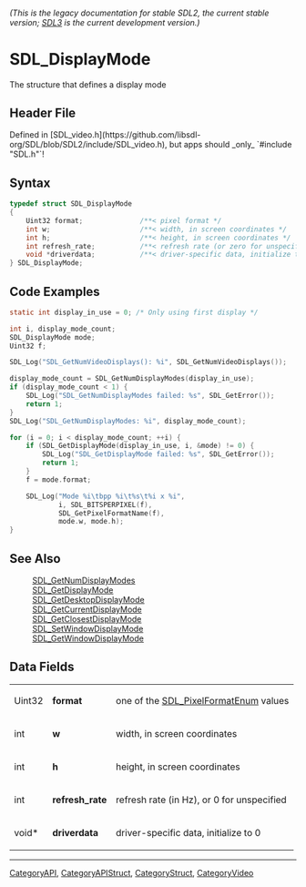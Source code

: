 ====== (This is the legacy documentation for stable SDL2, the current stable version; [https://wiki.libsdl.org/SDL3/ SDL3] is the current development version.) ======
= SDL_DisplayMode =

The structure that defines a display mode

== Header File ==

Defined in [SDL_video.h](https://github.com/libsdl-org/SDL/blob/SDL2/include/SDL_video.h), but apps should _only_ `#include "SDL.h"`!

== Syntax ==

<syntaxhighlight lang='c'>
typedef struct SDL_DisplayMode
{
    Uint32 format;              /**< pixel format */
    int w;                      /**< width, in screen coordinates */
    int h;                      /**< height, in screen coordinates */
    int refresh_rate;           /**< refresh rate (or zero for unspecified) */
    void *driverdata;           /**< driver-specific data, initialize to 0 */
} SDL_DisplayMode;</syntaxhighlight>

== Code Examples ==

<syntaxhighlight lang='c'>
static int display_in_use = 0; /* Only using first display */

int i, display_mode_count;
SDL_DisplayMode mode;
Uint32 f;

SDL_Log("SDL_GetNumVideoDisplays(): %i", SDL_GetNumVideoDisplays());

display_mode_count = SDL_GetNumDisplayModes(display_in_use);
if (display_mode_count < 1) {
    SDL_Log("SDL_GetNumDisplayModes failed: %s", SDL_GetError());
    return 1;
}
SDL_Log("SDL_GetNumDisplayModes: %i", display_mode_count);

for (i = 0; i < display_mode_count; ++i) {
    if (SDL_GetDisplayMode(display_in_use, i, &mode) != 0) {
        SDL_Log("SDL_GetDisplayMode failed: %s", SDL_GetError());
        return 1;
    }
    f = mode.format;

    SDL_Log("Mode %i\tbpp %i\t%s\t%i x %i",
            i, SDL_BITSPERPIXEL(f),
            SDL_GetPixelFormatName(f),
            mode.w, mode.h);
}
</syntaxhighlight>

== See Also ==

:[[SDL_GetNumDisplayModes]]
:[[SDL_GetDisplayMode]]
:[[SDL_GetDesktopDisplayMode]]
:[[SDL_GetCurrentDisplayMode]]
:[[SDL_GetClosestDisplayMode]]
:[[SDL_SetWindowDisplayMode]]
:[[SDL_GetWindowDisplayMode]]


== Data Fields ==

{|
|Uint32
|'''format'''
|one of the [[SDL_PixelFormatEnum]] values
|-
|int
|'''w'''
|width, in screen coordinates
|-
|int
|'''h'''
|height, in screen coordinates
|-
|int
|'''refresh_rate'''
|refresh rate (in Hz), or 0 for unspecified 
|-
|void*
|'''driverdata'''
|driver-specific data, initialize to 0
|}

----
[[CategoryAPI]], [[CategoryAPIStruct]], [[CategoryStruct]], [[CategoryVideo]]


